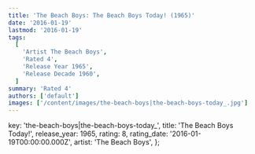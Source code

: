 ```yaml
---
title: 'The Beach Boys: The Beach Boys Today! (1965)'
date: '2016-01-19'
lastmod: '2016-01-19'
tags:
  [
    'Artist The Beach Boys',
    'Rated 4',
    'Release Year 1965',
    'Release Decade 1960',
  ]
summary: 'Rated 4'
authors: ['default']
images: ['/content/images/the-beach-boys|the-beach-boys-today_.jpg']
---
```


  key: 'the-beach-boys|the-beach-boys-today_',
  title: 'The Beach Boys Today!',
  release_year: 1965,
  rating: 8,
  rating_date: '2016-01-19T00:00:00.000Z',
  artist: 'The Beach Boys',
};

<MusicRating data={data} />
